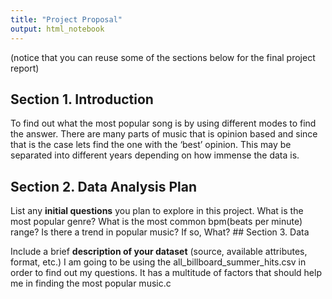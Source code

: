 ```yaml
---
title: "Project Proposal"
output: html_notebook
---
```


(notice that you can reuse some of the sections below for the final project report)

## Section 1. Introduction

To find out what the most popular song is by using different modes to find the answer. There are many parts of music that is opinion based and since that is the case lets find the one with the 'best' opinion. This may be separated into different years depending on how immense the data is.

## Section 2. Data Analysis Plan

List any **initial questions** you plan to explore in this project. 
What is the most popular genre?
What is the most common bpm(beats per minute) range?
Is there a trend in popular music? If so, What?
## Section 3. Data

Include a brief **description of your dataset** (source, available attributes, format, etc.)
I am going to be using the all_billboard_summer_hits.csv in order to find out my questions. It has a multitude of factors that should help me in finding the most popular music.c

